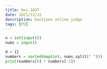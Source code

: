 ```yaml
---
title: boj-1037
date: 2021/12/22
description: backjoon online judge
tags: [PS]
---
```


```python
n = int(input())
nums = input()

d = {}
numbers = sorted(map(int, nums.split(" ")))
print(numbers[0] * numbers[-1])
```
